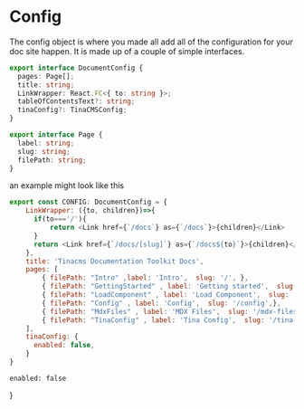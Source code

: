 # Config

The config object is where you made all add all of the configuration for your doc site happen. It is made up of a couple of simple interfaces.

```ts
export interface DocumentConfig {
  pages: Page[];
  title: string;
  LinkWrapper: React.FC<{ to: string }>;
  tableOfContentsText?: string;
  tinaConfig?: TinaCMSConfig;
}

export interface Page {
  label: string;
  slug: string;
  filePath: string;
}
```

an example might look like this

```js
export const CONFIG: DocumentConfig = {
    LinkWrapper: ({to, children})=>{
      if(to==='/'){
          return <Link href={`/docs`} as={`/docs`}>{children}</Link>
      }
      return <Link href={`/docs/[slug]`} as={`/docs${to}`}>{children}</Link>
    },
    title: 'Tinacms Documentation Toolkit Docs',
    pages: [
        { filePath: "Intro" ,label: 'Intro',  slug: '/', },
        { filePath: "GettingStarted" , label: 'Getting started',  slug: '/intro',},
        { filePath: "LoadComponent" , label: 'Load Component',  slug: '/load-component',},
        { filePath: "Config" , label: 'Config',  slug: '/config',},
        { filePath: "MdxFiles" , label: 'MDX Files',  slug: '/mdx-files',},
        { filePath: "TinaConfig" , label: 'Tina Config',  slug: '/tina-config',},
    ],
    tinaConfig: {
      enabled: false,
    }
}
```


    enabled: false
}
